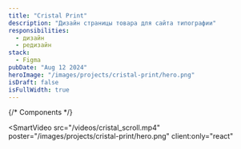 ```yaml
---
title: "Cristal Print"
description: "Дизайн страницы товара для сайта типографии"
responsibilities:
  - дизайн
  - редизайн
stack:
  - Figma
pubDate: "Aug 12 2024"
heroImage: "/images/projects/cristal-print/hero.png"
isDraft: false
isFullWidth: true
---
```


{/* Components */}

<SmartVideo
  src="/videos/cristal_scroll.mp4"
  poster="/images/projects/cristal-print/hero.png"
  client:only="react"
></SmartVideo>
